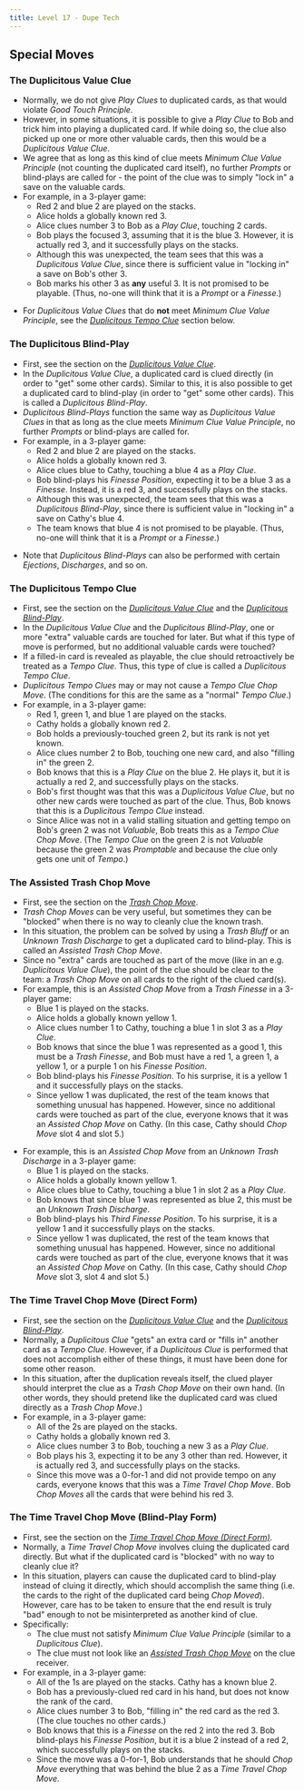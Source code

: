 ```yaml
---
title: Level 17 - Dupe Tech
---
```



## Special Moves

### The Duplicitous Value Clue

- Normally, we do not give _Play Clues_ to duplicated cards, as that would violate _Good Touch Principle_.
- However, in some situations, it is possible to give a _Play Clue_ to Bob and trick him into playing a duplicated card. If while doing so, the clue also picked up one or more other valuable cards, then this would be a _Duplicitous Value Clue_.
- We agree that as long as this kind of clue meets _Minimum Clue Value Principle_ (not counting the duplicated card itself), no further _Prompts_ or blind-plays are called for - the point of the clue was to simply "lock in" a save on the valuable cards.
- For example, in a 3-player game:
  - Red 2 and blue 2 are played on the stacks.
  - Alice holds a globally known red 3.
  - Alice clues number 3 to Bob as a _Play Clue_, touching 2 cards.
  - Bob plays the focused 3, assuming that it is the blue 3. However, it is actually red 3, and it successfully plays on the stacks.
  - Although this was unexpected, the team sees that this was a _Duplicitous Value Clue_, since there is sufficient value in "locking in" a save on Bob's other 3.
  - Bob marks his other 3 as **any** useful 3. It is not promised to be playable. (Thus, no-one will think that it is a _Prompt_ or a _Finesse_.)

<DuplicitousValueClue />

- For _Duplicitous Value Clues_ that do **not** meet _Minimum Clue Value Principle_, see the _[Duplicitous Tempo Clue](#the-duplicitous-tempo-clue)_ section below.

### The Duplicitous Blind-Play

- First, see the section on the _[Duplicitous Value Clue](#the-duplicitous-value-clue)_.
- In the _Duplicitous Value Clue_, a duplicated card is clued directly (in order to "get" some other cards). Similar to this, it is also possible to get a duplicated card to blind-play (in order to "get" some other cards). This is called a _Duplicitous Blind-Play_.
- _Duplicitous Blind-Plays_ function the same way as _Duplicitous Value Clues_ in that as long as the clue meets _Minimum Clue Value Principle_, no further _Prompts_ or blind-plays are called for.
- For example, in a 3-player game:
  - Red 2 and blue 2 are played on the stacks.
  - Alice holds a globally known red 3.
  - Alice clues blue to Cathy, touching a blue 4 as a _Play Clue_.
  - Bob blind-plays his _Finesse Position_, expecting it to be a blue 3 as a _Finesse_. Instead, it is a red 3, and successfully plays on the stacks.
  - Although this was unexpected, the team sees that this was a _Duplicitous Blind-Play_, since there is sufficient value in "locking in" a save on Cathy's blue 4.
  - The team knows that blue 4 is not promised to be playable. (Thus, no-one will think that it is a _Prompt_ or a _Finesse_.)

<DuplicitousBlindPlay />

- Note that _Duplicitous Blind-Plays_ can also be performed with certain _Ejections_, _Discharges_, and so on.

### The Duplicitous Tempo Clue

- First, see the section on the _[Duplicitous Value Clue](#the-duplicitous-value-clue)_ and the _[Duplicitous Blind-Play](#the-duplicitous-blind-play)_.
- In the _Duplicitous Value Clue_ and the _Duplicitous Blind-Play_, one or more "extra" valuable cards are touched for later. But what if this type of move is performed, but no additional valuable cards were touched?
- If a filled-in card is revealed as playable, the clue should retroactively be treated as a _Tempo Clue_. Thus, this type of clue is called a _Duplicitous Tempo Clue_.
- _Duplicitous Tempo Clues_ may or may not cause a _Tempo Clue Chop Move_. (The conditions for this are the same as a "normal" _Tempo Clue_.)
- For example, in a 3-player game:
  - Red 1, green 1, and blue 1 are played on the stacks.
  - Cathy holds a globally known red 2.
  - Bob holds a previously-touched green 2, but its rank is not yet known.
  - Alice clues number 2 to Bob, touching one new card, and also "filling in" the green 2.
  - Bob knows that this is a _Play Clue_ on the blue 2. He plays it, but it is actually a red 2, and successfully plays on the stacks.
  - Bob's first thought was that this was a _Duplicitous Value Clue_, but no other new cards were touched as part of the clue. Thus, Bob knows that this is a _Duplicitous Tempo Clue_ instead.
  - Since Alice was not in a valid stalling situation and getting tempo on Bob's green 2 was not _Valuable_, Bob treats this as a _Tempo Clue Chop Move_. (The _Tempo Clue_ on the green 2 is not _Valuable_ because the green 2 was _Promptable_ and because the clue only gets one unit of _Tempo_.)

<DuplicitousTempoClue />

### The Assisted Trash Chop Move

- First, see the section on the _[Trash Chop Move](level-4.mdx#the-trash-chop-move)_.
- _Trash Chop Moves_ can be very useful, but sometimes they can be "blocked" when there is no way to cleanly clue the known trash.
- In this situation, the problem can be solved by using a _Trash Bluff_ or an _Unknown Trash Discharge_ to get a duplicated card to blind-play. This is called an _Assisted Trash Chop Move_.
- Since no "extra" cards are touched as part of the move (like in an e.g. _Duplicitous Value Clue_), the point of the clue should be clear to the team: a _Trash Chop Move_ on all cards to the right of the clued card(s).
- For example, this is an _Assisted Chop Move_ from a _Trash Finesse_ in a 3-player game:
  - Blue 1 is played on the stacks.
  - Alice holds a globally known yellow 1.
  - Alice clues number 1 to Cathy, touching a blue 1 in slot 3 as a _Play Clue_.
  - Bob knows that since the blue 1 was represented as a good 1, this must be a _Trash Finesse_, and Bob must have a red 1, a green 1, a yellow 1, or a purple 1 on his _Finesse Position_.
  - Bob blind-plays his _Finesse Position_. To his surprise, it is a yellow 1 and it successfully plays on the stacks.
  - Since yellow 1 was duplicated, the rest of the team knows that something unusual has happened. However, since no additional cards were touched as part of the clue, everyone knows that it was an _Assisted Chop Move_ on Cathy. (In this case, Cathy should _Chop Move_ slot 4 and slot 5.)

<AssistedTrashChopMoveTrashFinesse />

- For example, this is an _Assisted Chop Move_ from an _Unknown Trash Discharge_ in a 3-player game:
  - Blue 1 is played on the stacks.
  - Alice holds a globally known yellow 1.
  - Alice clues blue to Cathy, touching a blue 1 in slot 2 as a _Play Clue_.
  - Bob knows that since blue 1 was represented as blue 2, this must be an _Unknown Trash Discharge_.
  - Bob blind-plays his _Third Finesse Position_. To his surprise, it is a yellow 1 and it successfully plays on the stacks.
  - Since yellow 1 was duplicated, the rest of the team knows that something unusual has happened. However, since no additional cards were touched as part of the clue, everyone knows that it was an _Assisted Chop Move_ on Cathy. (In this case, Cathy should _Chop Move_ slot 3, slot 4 and slot 5.)

<AssistedTrashChopMoveUTD />

### The Time Travel Chop Move (Direct Form)

- First, see the section on the _[Duplicitous Value Clue](#the-duplicitous-value-clue)_ and the _[Duplicitous Blind-Play](#the-duplicitous-blind-play)_.
- Normally, a _Duplicitous Clue_ "gets" an extra card or "fills in" another card as a _Tempo Clue_. However, if a _Duplicitous Clue_ is performed that does not accomplish either of these things, it must have been done for some other reason.
- In this situation, after the duplication reveals itself, the clued player should interpret the clue as a _Trash Chop Move_ on their own hand. (In other words, they should pretend like the duplicated card was clued directly as a _Trash Chop Move_.)
- For example, in a 3-player game:
  - All of the 2s are played on the stacks.
  - Cathy holds a globally known red 3.
  - Alice clues number 3 to Bob, touching a new 3 as a _Play Clue_.
  - Bob plays his 3, expecting it to be any 3 other than red. However, it is actually red 3, and successfully plays on the stacks.
  - Since this move was a 0-for-1 and did not provide tempo on any cards, everyone knows that this was a _Time Travel Chop Move_. Bob _Chop Moves_ all the cards that were behind his red 3.

<TimeTravelChopMoveDirect />

### The Time Travel Chop Move (Blind-Play Form)

- First, see the section on the _[Time Travel Chop Move (Direct Form)](#the-time-travel-chop-move-direct-form)_.
- Normally, a _Time Travel Chop Move_ involves cluing the duplicated card directly. But what if the duplicated card is "blocked" with no way to cleanly clue it?
- In this situation, players can cause the duplicated card to blind-play instead of cluing it directly, which should accomplish the same thing (i.e. the cards to the right of the duplicated card being _Chop Moved_). However, care has to be taken to ensure that the end result is truly "bad" enough to not be misinterpreted as another kind of clue.
- Specifically:
  - The clue must not satisfy _Minimum Clue Value Principle_ (similar to a _Duplicitous Clue_).
  - The clue must not look like an _[Assisted Trash Chop Move](#the-assisted-trash-chop-move)_ on the clue receiver.
- For example, in a 3-player game:
  - All of the 1s are played on the stacks. Cathy has a known blue 2.
  - Bob has a previously-clued red card in his hand, but does not know the rank of the card.
  - Alice clues number 3 to Bob, "filling in" the red card as the red 3. (The clue touches no other cards.)
  - Bob knows that this is a _Finesse_ on the red 2 into the red 3. Bob blind-plays his _Finesse Position_, but it is a blue 2 instead of a red 2, which successfully plays on the stacks.
  - Since the move was a 0-for-1, Bob understands that he should _Chop Move_ everything that was behind the blue 2 as a _Time Travel Chop Move_.

<TimeTravelChopMoveBlind />
